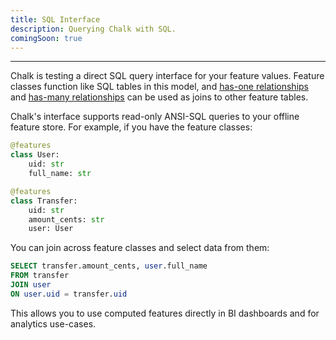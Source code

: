 ```yaml
---
title: SQL Interface
description: Querying Chalk with SQL.
comingSoon: true
---
```


---



Chalk is testing a direct SQL query interface for your feature values.
Feature classes function like SQL tables in this model,
and [has-one relationships](/docs/has-one) and [has-many relationships](/docs/has-many)
can be used as joins to other feature tables.

Chalk's interface supports read-only ANSI-SQL queries to your offline feature store.
For example, if you have the feature classes:

```py
@features
class User:
    uid: str
    full_name: str

@features
class Transfer:
    uid: str
    amount_cents: str
    user: User
```

You can join across feature classes and select data from them:

```sql
SELECT transfer.amount_cents, user.full_name
FROM transfer
JOIN user
ON user.uid = transfer.uid
```

This allows you to use computed features directly in BI dashboards and for analytics use-cases.
